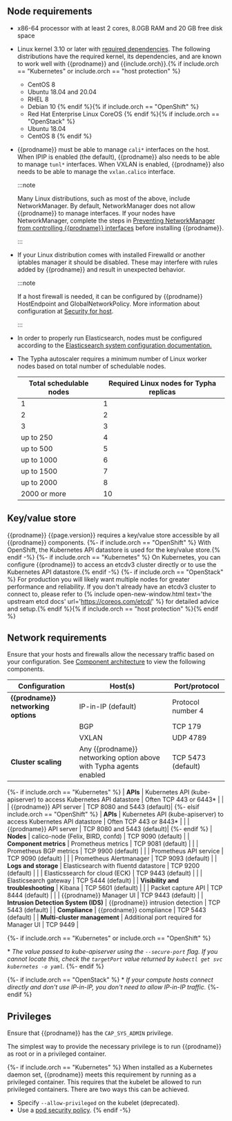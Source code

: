 ## Node requirements

- x86-64 processor with at least 2 cores, 8.0GB RAM and 20 GB free disk space

- Linux kernel 3.10 or later with [required dependencies](#kernel-dependencies).
  The following distributions have the required kernel, its dependencies, and are
  known to work well with {{prodname}} and {{include.orch}}.{% if include.orch == "Kubernetes" or include.orch == "host protection" %}
  - CentOS 8
  - Ubuntu 18.04 and 20.04
  - RHEL 8
  - Debian 10
  {% endif %}{% if include.orch == "OpenShift" %}
  - Red Hat Enterprise Linux CoreOS
  {% endif %}{% if include.orch == "OpenStack" %}
  - Ubuntu 18.04
  - CentOS 8
  {% endif %}

- {{prodname}} must be able to manage `cali*` interfaces on the host. When IPIP is
  enabled (the default), {{prodname}} also needs to be able to manage `tunl*` interfaces.
  When VXLAN is enabled, {{prodname}} also needs to be able to manage the `vxlan.calico` interface.

  :::note

  Many Linux distributions, such as most of the above, include NetworkManager.
  By default, NetworkManager does not allow {{prodname}} to manage interfaces.
  If your nodes have NetworkManager, complete the steps in
  [Preventing NetworkManager from controlling {{prodname}} interfaces](/maintenance/troubleshoot/troubleshooting#configure-networkmanager)
  before installing {{prodname}}.
  
  :::
  
- If your Linux distribution comes with installed Firewalld or another iptables manager it should be disabled. 
  These may interfere with rules added by {{prodname}} and result in unexpected behavior.
  
  :::note

  If a host firewall is needed, it can be configured by {{prodname}} HostEndpoint and GlobalNetworkPolicy.
  More information about configuration at [Security for host](/security/hosts).
  
  :::

- In order to properly run Elasticsearch, nodes must be configured according to the
  [Elasticsearch system configuration documentation.](https://www.elastic.co/guide/en/elasticsearch/reference/current/system-config.html)

- The Typha autoscaler requires a minimum number of Linux worker nodes based on total number of schedulable nodes.

  | Total schedulable nodes | Required Linux nodes for Typha replicas |
  |-------------------------|-----------------------------------------|
  | 1                       | 1
  | 2                       | 2
  | 3                       | 3
  | up to 250               | 4
  | up to 500               | 5
  | up to 1000              | 6
  | up to 1500              | 7
  | up to 2000              | 8
  | 2000 or more            | 10

## Key/value store

{{prodname}} {{page.version}} requires a key/value store accessible by all
{{prodname}} components.
{%- if include.orch == "OpenShift" %}
With OpenShift, the Kubernetes API datastore is used for the key/value store.{% endif -%}
{%- if include.orch == "Kubernetes" %}
On Kubernetes, you can configure {{prodname}} to access an etcdv3 cluster directly or to
use the Kubernetes API datastore.{% endif -%}
{%- if include.orch == "OpenStack" %}
For production you will likely want multiple
nodes for greater performance and reliability.  If you don't already have an
etcdv3 cluster to connect to, please refer to {% include open-new-window.html text='the upstream etcd
docs' url='https://coreos.com/etcd/' %} for detailed advice and setup.{% endif %}{% if include.orch == "host protection" %}{% endif %}

## Network requirements

Ensure that your hosts and firewalls allow the necessary traffic based on your configuration. See [Component architecture](/reference/architecture/overview) to view the following components. 

| Configuration                        | Host(s)                                                      | Port/protocol                     |
| ------------------------------------ | ------------------------------------------------------------ | --------------------------------- |
| **{{prodname}} networking options** | IP-in-IP (default)                                       | Protocol number 4                 |
|                                      | BGP                                                          | TCP 179                           |
|                                      | VXLAN                                                        | UDP 4789                          |
| **Cluster scaling**                  | Any {{prodname}} networking option above with Typha agents enabled | TCP 5473 (default)     |
{%- if include.orch == "Kubernetes" %} 
| **APIs**                             | Kubernetes API (kube-apiserver) to access Kubernetes API datastore  | Often TCP 443 or 6443\*    |
|                                      | {{prodname}} API server                                        | TCP 8080 and 5443 (default)|
{%- elsif include.orch == "OpenShift" %}
| **APIs**                             | Kubernetes API (kube-apiserver) to access Kubernetes API datastore  | Often TCP 443 or 8443\*    |
|                                      | {{prodname}} API server                                        | TCP 8080 and 5443 (default)|
{%- endif %}
| **Nodes**                            | calico-node (Felix, BIRD, confd)                                    | TCP 9090 (default)         |
| **Component metrics**                | Prometheus metrics                                                  | TCP 9081 (default)         |
|                                      | Prometheus BGP metrics                                              | TCP 9900 (default)         |
|                                      | Prometheus API service                                              | TCP 9090 (default)         |
|                                      | Prometheus Alertmanager                                             | TCP 9093 (default)         |
| **Logs and storage**                 | Elasticsearch with fluentd datastore                                | TCP 9200 (default)         |
|                                      | Elasticssearch for cloud (ECK)                                      | TCP 9443 (default)         |
|                                      | Elasticsearch gateway                                               | TCP 5444 (default)         |
| **Visibility and troubleshooting**   | Kibana                                                              | TCP 5601 (default)         |
|                                      | Packet capture API                                                  | TCP 8444 (default)         |
|                                      | {{prodname}} Manager UI                                        | TCP 9443 (default)         |
| **Intrusion Detection System (IDS)** | {{prodname}} intrusion detection                               | TCP 5443 (default)         |
| **Compliance**                       | {{prodname}} compliance                                        | TCP 5443 (default)         |
| **Multi-cluster management**         | Additional port required for Manager UI                             | TCP 9449                   |

{%- if include.orch == "Kubernetes" or include.orch == "OpenShift" %}

\* _The value passed to kube-apiserver using the `--secure-port` flag. If you cannot locate this, check the `targetPort` value returned by `kubectl get svc kubernetes -o yaml`._
{%- endif %}

{%- if include.orch == "OpenStack" %}
\* _If your compute hosts connect directly and don't use IP-in-IP, you don't need to allow IP-in-IP traffic._
{%- endif %}

## Privileges

Ensure that {{prodname}} has the `CAP_SYS_ADMIN` privilege.

The simplest way to provide the necessary privilege is to run {{prodname}} as root or in a privileged container.

{%- if include.orch == "Kubernetes" %}
When installed as a Kubernetes daemon set, {{prodname}} meets this requirement by running as a
privileged container. This requires that the kubelet be allowed to run privileged
containers. There are two ways this can be achieved.

- Specify `--allow-privileged` on the kubelet (deprecated).
- Use a [pod security policy](https://kubernetes.io/docs/concepts/policy/pod-security-policy/).
{% endif -%}
